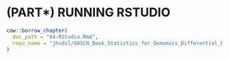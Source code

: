 # (PART\*) RUNNING RSTUDIO {-}

```r
cow::borrow_chapter(
  doc_path = "04-RStudio.Rmd",
  repo_name = "jhudsl/GDSCN_Book_Statistics_for_Genomics_Differential_Expression"
)
```

